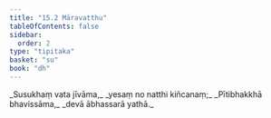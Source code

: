 ```yaml
---
title: "15.2 Māravatthu"
tableOfContents: false
sidebar:
  order: 2
type: "tipitaka"
basket: "su"
book: "dh"
---
```



<DynamicBreadcrumb />

<Division number="200" book="dh">

<Paragraph number="216" type="verses" book="dh">
_Susukhaṃ vata jīvāma,_  
_yesaṃ no natthi kiñcanaṃ;_  
_Pītibhakkhā bhavissāma,_  
_devā ābhassarā yathā._
</Paragraph>
</Division>